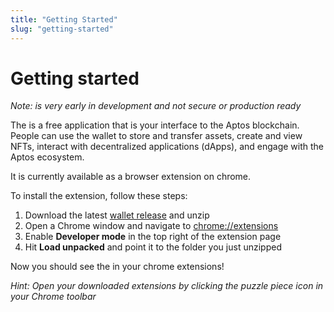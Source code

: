 ```yaml
---
title: "Getting Started"
slug: "getting-started"
---
```


# Getting started

*Note: <CompanyName /> is very early in development and not secure or production ready*

The *<CompanyName />* is a free application that is your interface to the Aptos blockchain. 
People can use the wallet to store and transfer assets, create and view NFTs, interact with 
decentralized applications (dApps), and engage with the Aptos ecosystem.

It is currently available as a browser extension on chrome.

To install the extension, follow these steps:
1. Download the latest [wallet release](https://github.com/aptos-labs/aptos-core/releases/) and unzip
2. Open a Chrome window and navigate to [chrome://extensions](chrome://extensions)
3. Enable **Developer mode** in the top right of the extension page
4. Hit **Load unpacked** and point it to the folder you just unzipped

Now you should see the <CompanyName /> in your chrome extensions!

*Hint: Open your downloaded extensions by clicking the puzzle piece icon in your Chrome toolbar*